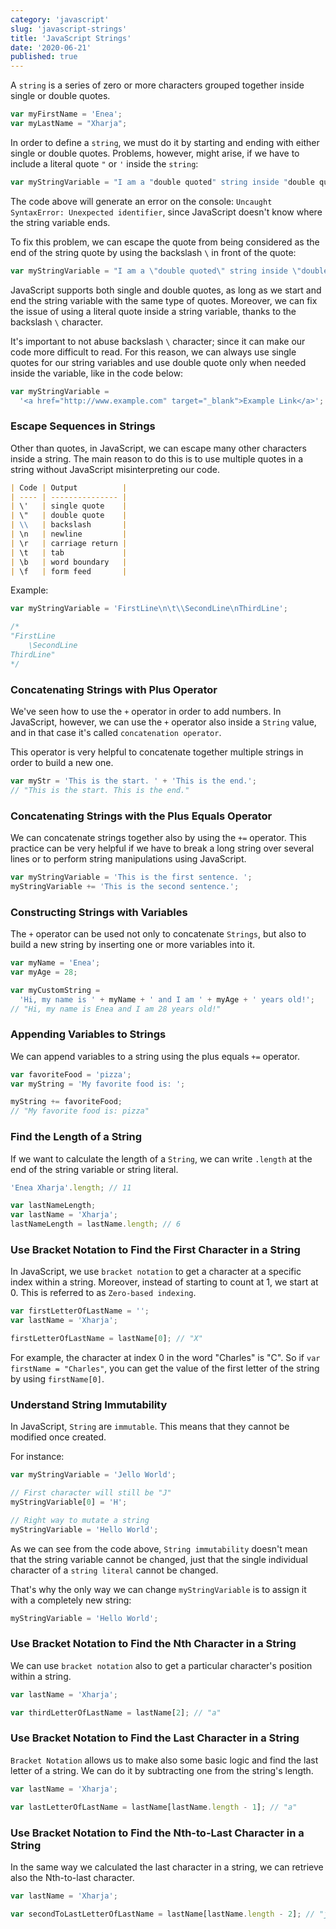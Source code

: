 ```yaml
---
category: 'javascript'
slug: 'javascript-strings'
title: 'JavaScript Strings'
date: '2020-06-21'
published: true
---
```



A `string` is a series of zero or more characters grouped together inside single or double quotes.

<!-- prettier-ignore -->
```js
var myFirstName = 'Enea';
var myLastName = "Xharja";
```

In order to define a `string`, we must do it by starting and ending with either single or double quotes.
Problems, however, might arise, if we have to include a literal quote `"` or `'` inside the `string`:

<!-- prettier-ignore -->
```js
var myStringVariable = "I am a "double quoted" string inside "double quotes"."; 
```

The code above will generate an error on the console: `Uncaught SyntaxError: Unexpected identifier`, since JavaScript doesn't know where the string variable ends.

To fix this problem, we can escape the quote from being considered as the end of the string quote by using the backslash `\` in front of the quote:

<!-- prettier-ignore -->
```js
var myStringVariable = "I am a \"double quoted\" string inside \"double quotes\"."; 
```

JavaScript supports both single and double quotes, as long as we start and end the string variable with the same type of quotes. Moreover, we can fix the issue of using a literal quote inside a string variable, thanks to the backslash `\` character.

It's important to not abuse backslash `\` character; since it can make our code more difficult to read.
For this reason, we can always use single quotes for our string variables and use double quote only when needed inside the variable, like in the code below:

```js
var myStringVariable =
  '<a href="http://www.example.com" target="_blank">Example Link</a>';
```

### Escape Sequences in Strings

Other than quotes, in JavaScript, we can escape many other characters inside a string.
The main reason to do this is to use multiple quotes in a string without JavaScript misinterpreting our code.

```markdown
| Code | Output          |
| ---- | --------------- |
| \'   | single quote    |
| \"   | double quote    |
| \\   | backslash       |
| \n   | newline         |
| \r   | carriage return |
| \t   | tab             |
| \b   | word boundary   |
| \f   | form feed       |
```

Example:

```js
var myStringVariable = 'FirstLine\n\t\\SecondLine\nThirdLine';

/*
"FirstLine
	\SecondLine
ThirdLine"
*/
```

### Concatenating Strings with Plus Operator

We've <Link to='/blog/javascript-operators'>seen</Link> how to use the `+` operator in order to add numbers.
In JavaScript, however, we can use the `+` operator also inside a `String` value, and in that case it's called `concatenation operator`.

This operator is very helpful to concatenate together multiple strings in order to build a new one.

```js
var myStr = 'This is the start. ' + 'This is the end.';
// "This is the start. This is the end."
```

### Concatenating Strings with the Plus Equals Operator

We can concatenate strings together also by using the `+=` operator.
This practice can be very helpful if we have to break a long string over several lines or to perform string manipulations using JavaScript.

```js
var myStringVariable = 'This is the first sentence. ';
myStringVariable += 'This is the second sentence.';
```

### Constructing Strings with Variables

The `+` operator can be used not only to concatenate `Strings`, but also to build a new string by inserting one or more variables into it.

```js
var myName = 'Enea';
var myAge = 28;

var myCustomString =
  'Hi, my name is ' + myName + ' and I am ' + myAge + ' years old!';
// "Hi, my name is Enea and I am 28 years old!"
```

### Appending Variables to Strings

We can append variables to a string using the plus equals `+=` operator.

```js
var favoriteFood = 'pizza';
var myString = 'My favorite food is: ';

myString += favoriteFood;
// "My favorite food is: pizza"
```

### Find the Length of a String

If we want to calculate the length of a `String`, we can write `.length` at the end of the string variable or string literal.

```js
'Enea Xharja'.length; // 11

var lastNameLength;
var lastName = 'Xharja';
lastNameLength = lastName.length; // 6
```

### Use Bracket Notation to Find the First Character in a String

In JavaScript, we use `bracket notation` to get a character at a specific index within a string. Moreover, instead of starting to count at 1, we start at 0. This is referred to as `Zero-based indexing`.

```js
var firstLetterOfLastName = '';
var lastName = 'Xharja';

firstLetterOfLastName = lastName[0]; // "X"
```

For example, the character at index 0 in the word "Charles" is "C". So if `var firstName = "Charles"`, you can get the value of the first letter of the string by using `firstName[0]`.

### Understand String Immutability

In JavaScript, `String` are `immutable`. This means that they cannot be modified once created.

For instance:

```js
var myStringVariable = 'Jello World';

// First character will still be "J"
myStringVariable[0] = 'H';

// Right way to mutate a string
myStringVariable = 'Hello World';
```

As we can see from the code above, `String immutability` doesn't mean that the string variable cannot be changed, just that the single individual character of a `string literal` cannot be changed.

That's why the only way we can change `myStringVariable` is to assign it with a completely new string:

```js
myStringVariable = 'Hello World';
```

### Use Bracket Notation to Find the Nth Character in a String

We can use `bracket notation` also to get a particular character's position within a string.

```js
var lastName = 'Xharja';

var thirdLetterOfLastName = lastName[2]; // "a"
```

### Use Bracket Notation to Find the Last Character in a String

`Bracket Notation` allows us to make also some basic logic and find the last letter of a string. We can do it by subtracting one from the string's length.

```js
var lastName = 'Xharja';

var lastLetterOfLastName = lastName[lastName.length - 1]; // "a"
```

### Use Bracket Notation to Find the Nth-to-Last Character in a String

In the same way we calculated the last character in a string, we can retrieve also the Nth-to-last character.

```js
var lastName = 'Xharja';

var secondToLastLetterOfLastName = lastName[lastName.length - 2]; // "j"
```
